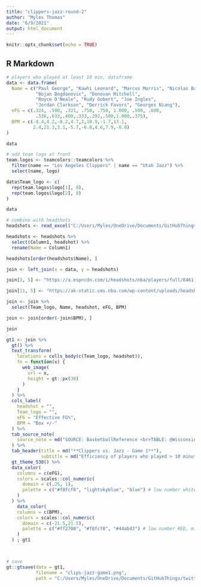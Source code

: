 ---
title: "clippers-jazz-round-2"
author: "Myles Thomas"
date: "6/9/2021"
output: html_document
---

```{r setup, include=FALSE}
knitr::opts_chunk$set(echo = TRUE)
```

## R Markdown

```{r}
# players who played at least 10 min, dataframe
data <- data.frame(
  Name = c("Paul George", "Kawhi Leonard", "Marcus Morris", "Nicolas Batum", "Reggie Jackson", "Luke Kennard", "Rajon Rondo", "Ivica Zubac",
           "Bojan Bogdanovic", "Donovan Mitchell",
           "Royce O'Neale", "Rudy Gobert", "Joe Ingles",
           "Jordan Clarkson", "Derrick Favors", "Georges Niang"),
  eFG = c(.324, .500, .321, .750, .750, 1.000, .500, .600,
           .536,.633,.400,.333,.292,.500,1.000,.375),
  BPM = c(-4.4,4.2,-8.2,4.7,2,10.9,-1.7,13.1,
          2.4,21.3,3.1,-5.7,-6.8,4.6,7.9,-8.8)
)

data
```


```{r}
# add team logo at front
team.logos <- teamcolors::teamcolors %>%
  filter(name == "Los Angeles Clippers" | name == "Utah Jazz") %>%
  select(name, logo)

data$Team_logo <- c(
  rep(team.logos$logo[1], 8),
  rep(team.logos$logo[2], 8)
)

data
```





```{r}
# combine with headshots
headshots <- read_excel("C:/Users/Myles/OneDrive/Documents/GitHubThings/twitter/datasets/nba-player-info-headshots.xlsx")

headshots <- headshots %>%
  select(Column1, headshot) %>%
  rename(Name = Column1)

headshots[order(headshots$Name), ]
```

```{r}
join <- left_join(x = data, y = headshots)

join[3, 5] <- "https://a.espncdn.com/i/headshots/nba/players/full/6461.png"

join[11, 5] <- "https://ak-static.cms.nba.com/wp-content/uploads/headshots/nba/latest/260x190/1626220.png"

join <- join %>%
  select(Team_logo, Name, headshot, eFG, BPM)

join <- join[order(-join$BPM), ]

join

```



```{r}
gt1 <- join %>%
  gt() %>%
  text_transform(
    locations = cells_body(c(Team_logo, headshot)),
    fn = function(x) {
      web_image(
        url = x,
        height = gt::px(30)
      )
    }
  ) %>%
  cols_label(
    headshot = "",
    Team_logo = "",
    eFG = "Effective FG%",
    BPM = "Box +/-"
  ) %>%
  tab_source_note(
    source_note = md("SOURCE: BasketballReference <br>TABLE: @WisconsinStats")
  ) %>%
  tab_header(title = md("**Clippers vs. Jazz - Game 1**"),
             subtitle = md("Efficiency of players who played > 10 minutes")) %>%
  gt_theme_538() %>%
  data_color(
    columns = c(eFG),
    colors = scales::col_numeric(
      domain = c(.25, 1),
      palette = c("#f8fcf8", "lightskyblue", "blue") # low number white, high number blue
    )
  ) %>%
    data_color(
    columns = c(BPM),
    colors = scales::col_numeric(
      domain = c(-21.5,21.5),
      palette = c("#ff2700", "#f8fcf8", "#44ab43") # low number RED, middle=white, high number GREEN
    )
  ) ; gt1


  
# save
gt::gtsave(data = gt1,
           filename = "clips-jazz-game1.png",
           path = "C:/Users/Myles/OneDrive/Documents/GitHubThings/twitter/plots")
```


##






